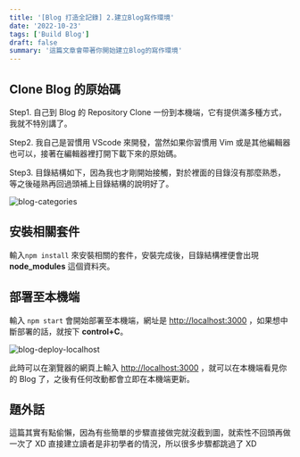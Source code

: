 ```yaml
---
title: '[Blog 打造全記錄] 2.建立Blog寫作環境'
date: '2022-10-23'
tags: ['Build Blog']
draft: false
summary: '這篇文章會帶著你開始建立Blog的寫作環境'
---
```


## Clone Blog 的原始碼

Step1. 自己到 Blog 的 Repository Clone 一份到本機端，它有提供滿多種方式，我就不特別講了。

Step2. 我自己是習慣用 VScode 來開發，當然如果你習慣用 Vim 或是其他編輯器也可以，接著在編輯器裡打開下載下來的原始碼。

Step3. 目錄結構如下，因為我也才剛開始接觸，對於裡面的目錄沒有那麼熟悉，等之後碰熟再回過頭補上目錄結構的說明好了。

![blog-categories](/static/images/blog-categories.png)

## 安裝相關套件

輸入`npm install` 來安裝相關的套件，安裝完成後，目錄結構裡便會出現 **node_modules** 這個資料夾。

## 部署至本機端

輸入 `npm start` 會開始部署至本機端，網址是 [http://localhost:3000](http://localhost:3000) ，如果想中斷部署的話，就按下 **control+C**。

![blog-deploy-localhost](/static/images/blog-deploy-localhost.png)

此時可以在瀏覽器的網頁上輸入 [http://localhost:3000](http://localhost:3000) ，就可以在本機端看見你的 Blog 了，之後有任何改動都會立即在本機端更新。

## 題外話

這篇其實有點偷懶，因為有些簡單的步驟直接做完就沒截到圖，就索性不回頭再做一次了 XD
直接建立讀者是非初學者的情況，所以很多步驟都跳過了 XD
